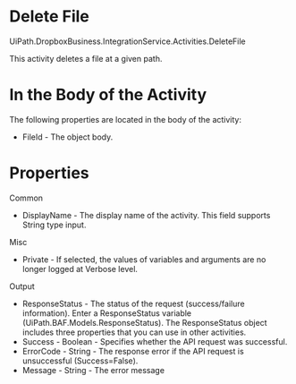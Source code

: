 ﻿# Delete File

UiPath.DropboxBusiness.IntegrationService.Activities.DeleteFile

This activity deletes a file at a given path.

# In the Body of the Activity

The following properties are located in the body of the activity:

* FileId - The object body.

# Properties

Common

* DisplayName - The display name of the activity. This field supports String type input.

Misc

* Private - If selected, the values of variables and arguments are no longer logged at Verbose level.

Output

* ResponseStatus - The status of the request (success/failure information). Enter a ResponseStatus variable (UiPath.BAF.Models.ResponseStatus). The ResponseStatus object includes three properties that you can use in other activities.
* Success - Boolean - Specifies whether the API request was successful.
* ErrorCode - String - The response error if the API request is unsuccessful (Success=False).
* Message - String - The error message
